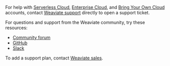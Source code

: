 For help with [Serverless Cloud](/docs/cloud#serverless-cloud), [Enterprise Cloud](/docs/cloud#weaviate-enterprise-cloud), and [Bring Your Own Cloud](/docs/cloud#bring-your-own-cloud) accounts, contact [Weaviate support](mailto:support@weaviate.io) directly to open a support ticket.

For questions and support from the Weaviate community, try these resources:

- [Community forum](https://forum.weaviate.io)
- [GitHub](https://github.com/weaviate/weaviate)
- [Slack](https://weaviate.io/slack)

To add a support plan, contact [Weaviate sales](https://weaviate.io/pricing#contact-sales).
